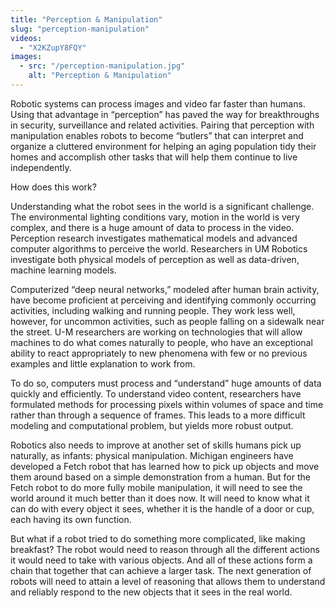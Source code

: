 ```yaml
---
title: "Perception & Manipulation"
slug: "perception-manipulation"
videos:
  - "X2KZupY8FQY"
images:
  - src: "/perception-manipulation.jpg"
    alt: "Perception & Manipulation"
---
```


Robotic systems can process images and video far faster than humans. Using that advantage in “perception” has paved the way for breakthroughs in security, surveillance and related activities. Pairing that perception with manipulation enables robots to become “butlers” that can interpret and organize a cluttered environment for helping an aging population tidy their homes and accomplish other tasks that will help them continue to live independently. 

How does this work? 

Understanding what the robot sees in the world is a significant challenge. The environmental lighting conditions vary, motion in the world is very complex, and there is a huge amount of data to process in the video. Perception research investigates mathematical models and advanced computer algorithms to perceive the world. Researchers in UM Robotics investigate both physical models of perception as well as data-driven, machine learning models.
<VideoRight 
  url="https://youtu.be/X2KZupY8FQY"
  caption="Watch research from the ARM Lab." />

Computerized “deep neural networks,” modeled after human brain activity, have become proficient at perceiving and identifying commonly occurring activities, including walking and running people. They work less well, however, for uncommon activities, such as people falling on a sidewalk near the street. U-M researchers are working on technologies that will allow machines to do what comes naturally to people, who have an exceptional ability to react appropriately to new phenomena with few or no previous examples and little explanation to work from.

To do so, computers must process and “understand” huge amounts of data quickly and efficiently. To understand video content, researchers have formulated methods for processing pixels within volumes of space and time rather than through a sequence of frames. This leads to a more difficult modeling and computational problem, but yields more robust output.

Robotics also needs to improve at another set of skills humans pick up naturally, as infants: physical manipulation. Michigan engineers have developed a Fetch robot that has learned how to pick up objects and move them around based on a simple demonstration from a human. But for the Fetch robot to do more fully mobile manipulation, it will need to see the world around it much better than it does now. It will need to know what it can do with every object it sees, whether it is the handle of a door or cup, each having its own function. 

But what if a robot tried to do something more complicated, like making breakfast? The robot would need to reason through all the different actions it would need to take with various objects. And all of these actions form a chain that together that can achieve a larger task. The next generation of robots will need to attain a level of reasoning that allows them to understand and reliably respond to the new objects that it sees in the real world.